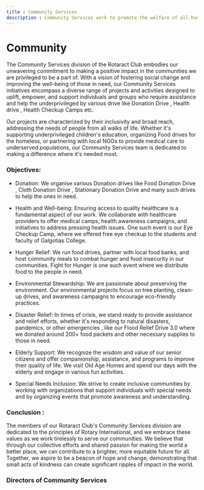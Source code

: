 ```yaml
---
title : Community Services
description : Community Services work to promote the welfare of all human beings in the community, ranging from crime prevention, the disabled, drug abuse, the elderly, health education, parenting or marriage education, adult literacy, hunger, poverty, etc. To deal with issues relating to the physical state of the community and look at threats to the environment.
---
```


# Community

The Community Services division of the Rotaract Club embodies our unwavering commitment to making a positive impact in the communities we are privileged to be a part of. With a vision of fostering social change and improving the well-being of those in need, our Community Services initiatives encompass a diverse range of projects and activities designed to uplift, empower, and support individuals and groups who require assistance and help the underprivileged by various drive like Donation Drive , Health drive , Health Checkup Camps etc.

Our projects are characterized by their inclusivity and broad reach, addressing the needs of people from all walks of life. Whether it's supporting underprivileged children's education, organizing Food drives for the homeless, or partnering with local NGOs to provide medical care to underserved populations, our Community Services team is dedicated to making a difference where it's needed most.

### Objectives:
- Donation: We organise various Donation drives like Food Donation Drive , Cloth Donation Drive , Stationary Donation Drive and many such drives to help the ones in need.

- Health and Well-being: Ensuring access to quality healthcare is a fundamental aspect of our work. We collaborate with healthcare providers to offer medical camps, health awareness campaigns, and initiatives to address pressing health issues. One such event is our Eye Checkup Camp, where we offered free eye checkup to the students and faculty of Galgotias College.

- Hunger Relief: We run food drives, partner with local food banks, and host community meals to combat hunger and food insecurity in our communities. Fight for Hunger is one such event where we distribute food to the people in need.

- Environmental Stewardship: We are passionate about preserving the environment. Our environmental projects focus on tree planting, clean-up drives, and awareness campaigns to encourage eco-friendly practices.

- Disaster Relief: In times of crisis, we stand ready to provide assistance and relief efforts, whether it's responding to natural disasters, pandemics, or other emergencies , like our Flood Relief Drive 3.0 where we donated around 200+ food packets and other necessary supplies to those in need.

- Elderly Support: We recognize the wisdom and value of our senior citizens and offer companionship, assistance, and programs to improve their quality of life. We visit Old Age Homes and spend our days with the elderly and engage in various fun activities.

- Special Needs Inclusion: We strive to create inclusive communities by working with organizations that support individuals with special needs and by organizing events that promote awareness and understanding.

### Conclusion :
The members of our Rotaract Club's Community Services division are dedicated to the principles of Rotary International, and we embrace these values as we work tirelessly to serve our communities. We believe that through our collective efforts and shared passion for making the world a better place, we can contribute to a brighter, more equitable future for all. Together, we aspire to be a beacon of hope and change, demonstrating that small acts of kindness can create significant ripples of impact in the world.

### Directors of Community Services